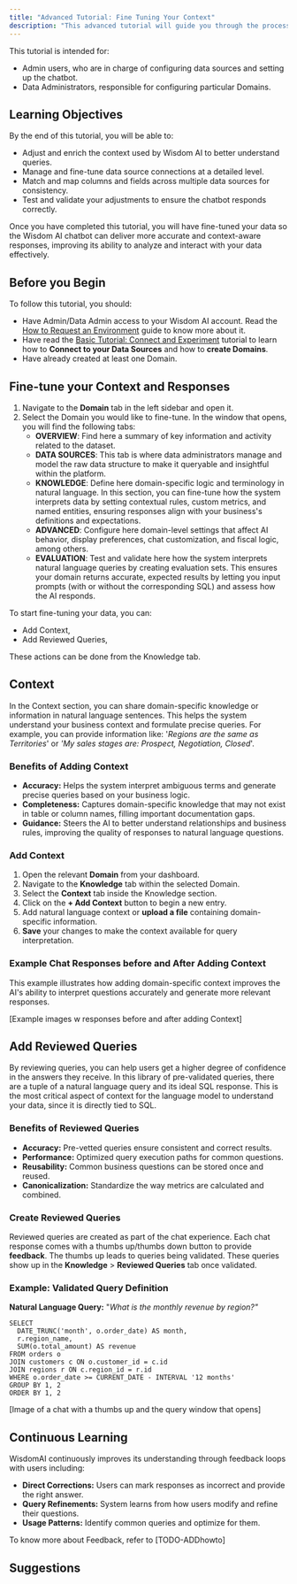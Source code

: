 ```yaml
---
title: "Advanced Tutorial: Fine Tuning Your Context"
description: "This advanced tutorial will guide you through the process of fine-tuning your Wisdom AI data to improve chatbot performance for data analysis. You will learn how to make detailed adjustments to context and data sources, including matching columns and fields to ensure accurate and relevant responses."
---
```


This tutorial is intended for:

- Admin users, who are in charge of configuring data sources and setting up the chatbot.
- Data Administrators, responsible for configuring particular Domains.

## Learning Objectives

By the end of this tutorial, you will be able to:

- Adjust and enrich the context used by Wisdom AI to better understand queries.
- Manage and fine-tune data source connections at a detailed level.
- Match and map columns and fields across multiple data sources for consistency.
- Test and validate your adjustments to ensure the chatbot responds correctly.

Once you have completed this tutorial, you will have fine-tuned your data so the Wisdom AI chatbot can deliver more accurate and context-aware responses, improving its ability to analyze and interact with your data effectively.

## Before you Begin

To follow this tutorial, you should:

- Have Admin/Data Admin access to your Wisdom AI account. Read the <u>How to Request an Environment</u> guide to know more about it.
- Have read the <u>Basic Tutorial: Connect and Experiment</u> tutorial to learn how to **Connect to your Data Sources** and how to **create Domains**.
- Have already created at least one Domain.

## Fine-tune your Context and Responses

1. Navigate to the **Domain** tab in the left sidebar and open it.
2. Select the Domain you would like to fine-tune. In the window that opens, you will find the following tabs:
   - **OVERVIEW**: Find here a summary of key information and activity related to the dataset.
   - **DATA SOURCES**: This tab is where data administrators manage and model the raw data structure to make it queryable and insightful within the platform.
   - **KNOWLEDGE**: Define here domain-specific logic and terminology in natural language. In this section, you can fine-tune how the system interprets data by setting contextual rules, custom metrics, and named entities, ensuring responses align with your business's definitions and expectations.
   - **ADVANCED**: Configure here domain-level settings that affect AI behavior, display preferences, chat customization, and fiscal logic, among others.
   - **EVALUATION**: Test and validate here how the system interprets natural language queries by creating evaluation sets. This ensures your domain returns accurate, expected results by letting you input prompts (with or without the corresponding SQL) and assess how the AI responds.

To start fine-tuning your data, you can:

- Add Context,
- Add Reviewed Queries,

These actions can be done from the Knowledge tab.

## Context

In the Context section, you can share domain-specific knowledge or information in natural language sentences. This helps the system understand your business context and formulate precise queries. For example, you can provide information like: '_Regions are the same as Territories_' or _'My sales stages are: Prospect, Negotiation, Closed_'.

### Benefits of Adding Context

- **Accuracy:** Helps the system interpret ambiguous terms and generate precise queries based on your business logic.
- **Completeness:** Captures domain-specific knowledge that may not exist in table or column names, filling important documentation gaps.
- **Guidance:** Steers the AI to better understand relationships and business rules, improving the quality of responses to natural language questions.

### Add Context

1. Open the relevant **Domain** from your dashboard.
2. Navigate to the **Knowledge** tab within the selected Domain.
3. Select the **Context** tab inside the Knowledge section.
4. Click on the **\+ Add Context** button to begin a new entry.
5. Add natural language context or **upload a file** containing domain-specific information.
6. **Save** your changes to make the context available for query interpretation.

### Example Chat Responses before and After Adding Context

This example illustrates how adding domain-specific context improves the AI's ability to interpret questions accurately and generate more relevant responses.

[Example images w responses before and after adding Context]

## Add Reviewed Queries

By reviewing queries, you can help users get a higher degree of confidence in the answers they receive. In this library of pre-validated queries, there are a tuple of a natural language query and its ideal SQL response. This is the most critical aspect of context for the language model to understand your data, since it is directly tied to SQL.

### Benefits of Reviewed Queries

- **Accuracy:** Pre-vetted queries ensure consistent and correct results.
- **Performance:** Optimized query execution paths for common questions.
- **Reusability:** Common business questions can be stored once and reused.
- **Canonicalization:** Standardize the way metrics are calculated and combined.

### Create Reviewed Queries

Reviewed queries are created as part of the chat experience. Each chat response comes with a thumbs up/thumbs down button to provide **feedback**. The thumbs up leads to queries being validated. These queries show up in the **Knowledge** \> **Reviewed Queries** tab once validated.

### Example: Validated Query Definition

**Natural Language Query:** "_What is the monthly revenue by region?"_

```
SELECT 
  DATE_TRUNC('month', o.order_date) AS month,
  r.region_name,
  SUM(o.total_amount) AS revenue
FROM orders o
JOIN customers c ON o.customer_id = c.id
JOIN regions r ON c.region_id = r.id
WHERE o.order_date >= CURRENT_DATE - INTERVAL '12 months'
GROUP BY 1, 2
ORDER BY 1, 2
```

[Image of a chat with a thumbs up and the query window that opens]

## Continuous Learning

WisdomAI continuously improves its understanding through feedback loops with users including:

- **Direct Corrections:** Users can mark responses as incorrect and provide the right answer.
- **Query Refinements:** System learns from how users modify and refine their questions.
- **Usage Patterns:** Identify common queries and optimize for them.

To know more about Feedback, refer to [TODO-ADDhowto]

## Suggestions